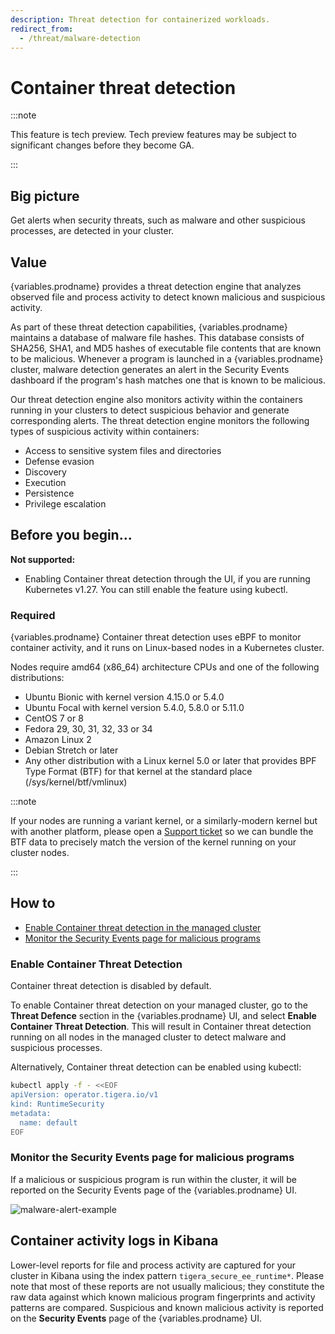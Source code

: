 ```yaml
---
description: Threat detection for containerized workloads.
redirect_from:
  - /threat/malware-detection
---
```



# Container threat detection

:::note

This feature is tech preview. Tech preview features may be subject to significant changes before they become GA.

:::

## Big picture

Get alerts when security threats, such as malware and other suspicious processes, are detected in your cluster.

## Value

{variables.prodname} provides a threat detection engine that analyzes observed file and process activity to detect known malicious and suspicious activity.

As part of these threat detection capabilities, {variables.prodname} maintains a database of malware file
hashes. This database consists of SHA256, SHA1, and MD5 hashes of executable file contents that are
known to be malicious. Whenever a program is launched in a {variables.prodname} cluster, malware
detection generates an alert in the Security Events dashboard if the program's hash matches one that is known
to be malicious.

Our threat detection engine also monitors activity within the containers running in your clusters to detect suspicious behavior and generate corresponding alerts. The threat detection engine monitors the following types of suspicious activity within containers:

- Access to sensitive system files and directories
- Defense evasion
- Discovery
- Execution
- Persistence
- Privilege escalation

## Before you begin...

**Not supported:**
- Enabling Container threat detection through the UI, if you are running Kubernetes v1.27. You can still enable the feature using kubectl. 

### Required

{variables.prodname} Container threat detection uses eBPF to monitor container activity, and it runs on Linux-based
nodes in a Kubernetes cluster.

Nodes require amd64 (x86_64) architecture CPUs and one of the following distributions:

- Ubuntu Bionic with kernel version 4.15.0 or 5.4.0
- Ubuntu Focal with kernel version 5.4.0, 5.8.0 or 5.11.0
- CentOS 7 or 8
- Fedora 29, 30, 31, 32, 33 or 34
- Amazon Linux 2
- Debian Stretch or later
- Any other distribution with a Linux kernel 5.0 or later that provides BPF Type Format (BTF) for that kernel at the standard place (/sys/kernel/btf/vmlinux)

:::note

If your nodes are running a variant kernel, or a similarly-modern kernel but with another platform,
please open a [Support ticket](https://support.tigera.io/)
so we can bundle the BTF data to precisely match the version of the kernel running on your cluster nodes.

:::

## How to

- [Enable Container threat detection in the managed cluster](#enable-container-threat-detection)
- [Monitor the Security Events page for malicious programs](#monitor-alerts-page-for-malicious-programs)

### Enable Container Threat Detection

Container threat detection is disabled by default.

To enable Container threat detection on your managed cluster, go to the **Threat Defence** section in the {variables.prodname} UI, and select **Enable Container Threat Detection**.
This will result in Container threat detection running on all nodes in the managed cluster to detect malware and suspicious processes.

Alternatively, Container threat detection can be enabled using kubectl:

```bash
kubectl apply -f - <<EOF
apiVersion: operator.tigera.io/v1
kind: RuntimeSecurity
metadata:
  name: default
EOF
```

### Monitor the Security Events page for malicious programs

If a malicious or suspicious program is run within the cluster, it will be reported on the Security Events page of the
{variables.prodname} UI.

![malware-alert-example](/img/calico-cloud/malware-alert-example.png)

## Container activity logs in Kibana

Lower-level reports for file and process activity are captured for your cluster in Kibana using the index pattern `tigera_secure_ee_runtime*`.
Please note that most of these reports are not usually malicious; they constitute the raw data against which known malicious program fingerprints and activity patterns are compared. Suspicious and known malicious activity is reported on the **Security Events** page of the {variables.prodname} UI.
